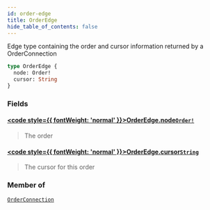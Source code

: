 ```yaml
---
id: order-edge
title: OrderEdge
hide_table_of_contents: false
---
```








Edge type containing the order and cursor information returned by a OrderConnection

```graphql
type OrderEdge {
  node: Order!
  cursor: String
}
```


### Fields

#### [<code style={{ fontWeight: 'normal' }}>OrderEdge.<b>node</b></code>](#)<Bullet />[`Order!`](/testnet/api/graphql/objects/order) <Badge class="secondary" text="non-null"/> <Badge class="secondary" text="object"/>
> The order
> 

#### [<code style={{ fontWeight: 'normal' }}>OrderEdge.<b>cursor</b></code>](#)<Bullet />[`String`](/testnet/api/graphql/scalars/string) <Badge class="secondary" text="scalar"/>
> The cursor for this order
> 



### Member of

[`OrderConnection`](/testnet/api/graphql/objects/order-connection)  <Badge class="secondary" text="object"/>



